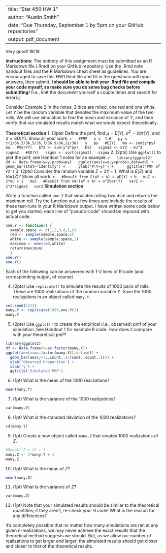   ---
  title: "Stat 450 HW 1"
  author: "Austin Smith"
  date: "Due Thursday, September 1 by 5pm on your GitHub repositories"
  output: pdf_document
  ---
  
  Very good!  18/18
  
  **Instructions:** The entirety of this assignment must be submitted as an R Markdown file (.Rmd) on your GitHub repository.  Use the .Rmd note handout files and the R Markdown cheat sheet as guidelines.  You are encouraged to save this HW1.Rmd file and fill in the questions with your answers, then submit.  **I should be able to knit your .Rmd file and compile your code myself, so make sure you do some bug checks before submitting!** (I.e., knit the document yourself a couple times and search for errors.)
  
  Consider Example 2 in the notes.  2 dice are rolled, one red and one white.  Let $Y$ be the random variable that denotes the maximum value of the two rolls.  We will use simulation to find the mean and variance of $Y$, and then verify that our simulated results match what we would expect theoretically.
  
  **Theoretical section**
  1. (3pts) Define the pmf, find $\mu = E(Y)$, $\sigma^2 = Var(Y)$, and $\sigma = SD(Y)$.  Show all your work.
  ```{r}
  #PMF
  y <- 1:6
  py <- c(1/36,3/36,5/36,7/36,9/36,11/36)
  y
  py
  #E(Y)
  mu <- sum(y*py)
  mu
  #Var(Y)
  EY2 <- sum(y^2*py)
  EY2
  sigma2 <- EY2 - mu^2
  sigma2
  #SD(Y)
  sigma <- sqrt(sigma2)
  sigma
  ```
  2. (2pts)  Use `ggplot()` to plot the pmf; see Handout 1 notes for an example.
  ```{r}
  library(ggplot2)
  dd <- data.frame(y=y,probs=py)
  ggplot(aes(x=y,y=probs),data=dd) + 
    geom_bar(stat="identity") + 
    ylab('P(Y=y)') + 
    ggtitle('PMF of Y2')
  ```
  3. (2pts)  Consider the random variable $Z=2Y+1$.  What is $E(Z)$ and $Var(Z)$?  Show all work. 
  ```{r}
  #Result from E(aY + b) = aE(Y) + b
  muZ <- 2*mu + 1
  muZ
  #Result from Var(aY + b) = a^2Var(Y)
  varZ <- 2^2*sigma2
  varZ
  ```
  **Simulation section**  
  
  
  Write a function called `one.Y` that simulates rolling two dice and returns the maximum roll.  Try the function out a few times and include the results of these test-runs in your R Markdown output. I have written some code below to get you started; each line of "pseudo-code" should be repaced with actual code:
  
  <!--NOTE: You should probably change the below code to eval=TRUE when you submit, else your function will not be compiled and your pdf/word/HTML file will not reproduce any output!  -->
  
  ```{r,eval=TRUE}
  one.Y <- function() {
    sample.space <- c(1,2,3,4,5,6)
    red <- sample(sample.space,1)
    white <- sample(sample.space,1)  
    maximum <- max(red,white)
    return(maximum)
    }
  one.Y()
  one.Y()
  ```
  
  Each of the following can be answered with 1-2 lines of R code (and corresponding output, of course)
  
  4. (2pts) Use `replicate()` to simulate the results of 1000 pairs of rolls.  These are 1000 realizations of the random variable $Y$. Save the 1000 realizations in an object called `many.Y`.
  ```{r}
  set.seed(1212)
  many.Y <- replicate(1000,one.Y())
  many.Y
  ```
  5.  (2pts) Use `ggplot()` to create the empirical (i.e., observed) pmf of your simulation.  See Handout 1 for example R code.  How does it compare with your theoretical pmf?
  ```{r}
  library(ggplot2)
  df <- data.frame(x=as.factor(many.Y))
  ggplot(aes(x=as.factor(many.Y)),data=df) + 
    geom_bar(aes(y=(..count..)/(sum(..count..)))) + 
    ylab('Observed Proportion') + 
    xlab('y') + 
    ggtitle('Simulated PMF')
  ```
  6. (1pt)  What is the mean of the 1000 realizations?
  ```{r}
  mean(many.Y)
  ```
  7. (1pt)  What is the variance of the 1000 realizations?
  ```{r}
  var(many.Y)
  ```
  8.  (1pt) What is the standard deviation of the 1000 realizations?
  ```{r}
  sd(many.Y)
  ```
  9. (1pt)  Create a new object called `many.Z` that creates 1000 realizations of $Z$.
  ```{r}
  #Recall Z = 2Y + 1
  many.Z <- 2*many.Y + 1
  many.Z
  ```
  10. (1pt)  What is the mean of $Z$?
  ```{r}
  mean(many.Z)
  ```
  11. (1pt)  What is the variance of $Z$?
  ```{r}
  var(many.Z)
  ```
  12. (1pt) Note that your simulated results should be similar to the theoretical quantities; if they aren't, re-check your R code!  What is the reason for any differences?
  
  It's completely possible that no matter how many simulations are ran at any given n-realizations, we may never achieve the exact results that the theoretical method suggests we should. But, as we allow our number of realizations to get larger and larger, the simulated results should get closer and closer to that of the theoretical results.
